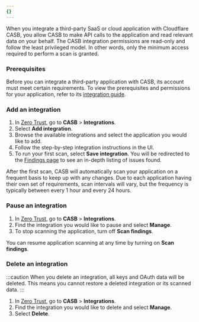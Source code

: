 ```yaml
---
{}
---
```


When you integrate a third-party SaaS or cloud application with Cloudflare CASB, you allow CASB to make API calls to the application and read relevant data on your behalf. The CASB integration permissions are read-only and follow the least privileged model. In other words, only the minimum access required to perform a scan is granted.

### Prerequisites

Before you can integrate a third-party application with CASB, its account must meet certain requirements. To view the prerequisites and permissions for your application, refer to its [integration guide](/cloudflare-one/applications/scan-apps/casb-integrations/).

### Add an integration

1. In [Zero Trust](https://one.dash.cloudflare.com/), go to **CASB** > **Integrations**.
2. Select **Add integration**.
3. Browse the available integrations and select the application you would like to add.
4. Follow the step-by-step integration instructions in the UI.
5. To run your first scan, select **Save integration**. You will be redirected to the [Findings page](/cloudflare-one/applications/scan-apps/manage-findings/) to see an in-depth listing of issues found.

After the first scan, CASB will automatically scan your application on a frequent basis to keep up with any changes. Due to each application having their own set of requirements, scan intervals will vary, but the frequency is typically between every 1 hour and every 24 hours.

### Pause an integration

1. In [Zero Trust](https://one.dash.cloudflare.com/), go to **CASB** > **Integrations**.
2. Find the integration you would like to pause and select **Manage**.
3. To stop scanning the application, turn off **Scan findings**.

You can resume application scanning at any time by turning on **Scan findings**.

### Delete an integration

:::caution
When you delete an integration, all keys and OAuth data will be deleted. This means you cannot restore a deleted integration or its scanned data.
:::

1. In [Zero Trust](https://one.dash.cloudflare.com/), go to **CASB** > **Integrations**.
2. Find the integration you would like to delete and select **Manage**.
3. Select **Delete**.
